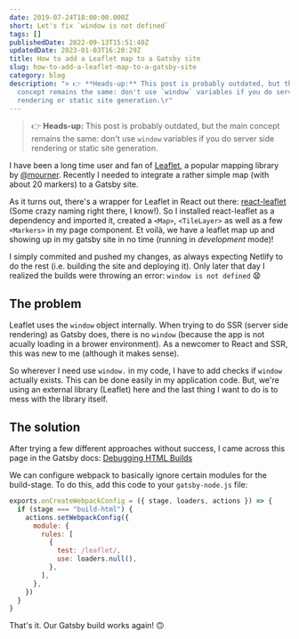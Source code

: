 ---
date: 2019-07-24T18:00:00.000Z
short: Let's fix `window is not defined`
tags: []
publishedDate: 2022-09-13T15:51:40Z
updatedDate: 2023-01-03T16:20:29Z
title: How to add a Leaflet map to a Gatsby site
slug: how-to-add-a-leaflet-map-to-a-gatsby-site
category: blog
description: "> 👉 **Heads-up:** This post is probably outdated, but the main
  concept remains the same: don't use `window` variables if you do server side
  rendering or static site generation.\r"
---




> 👉 **Heads-up:** This post is probably outdated, but the main concept remains the same: don't use `window` variables if you do server side rendering or static site generation.

I have been a long time user and fan of [Leaflet](https://leafletjs.com/), a popular mapping library by [@mourner](https://agafonkin.com/). Recently I needed to integrate a rather simple map (with about 20 markers) to a Gatsby site.

<Picture width="800" alt="Screenshot of a map showing several pins" src={picture1} />

As it turns out, there's a wrapper for Leaflet in React out there: [react-leaflet](https://react-leaflet.js.org/) (Some crazy naming right there, I know!). So I installed react-leaflet as a dependency and imported it, created a `<Map>`, `<TileLayer>` as well as a few `<Markers>` in my page component. Et voilà, we have a leaflet map up and showing up in my gatsby site in no time (running in *development* mode)!

I simply commited and pushed my changes, as always expecting Netlify to do the rest (i.e. building the site and deploying it). Only later that day I realized the builds were throwing an error: `window is not defined` 😧

## The problem

Leaflet uses the `window` object internally. When trying to do SSR (server side rendering) as Gatsby does, there is no `window` (because the app is not acually loading in a brower environment). As a newcomer to React and SSR, this was new to me (although it makes sense).

So wherever I need use `window.` in my code, I have to add checks if `window` actually exists. This can be done easily in my application code. But, we're using an external library (Leaflet) here and the last thing I want to do is to mess with the library itself.

## The solution

After trying a few different approaches without success, I came across this page in the Gatsby docs: [Debugging HTML Builds](https://www.gatsbyjs.org/docs/debugging-html-builds/#fixing-third-party-modules)

We can configure webpack to basically ignore certain modules for the build-stage. To do this, add this code to your `gatsby-node.js` file:

```javascript
exports.onCreateWebpackConfig = ({ stage, loaders, actions }) => {
  if (stage === "build-html") {
    actions.setWebpackConfig({
      module: {
        rules: [
          {
            test: /leaflet/,
            use: loaders.null(),
          },
        ],
      },
    })
  }
}
```

That's it. Our Gatsby build works again! 🙃

